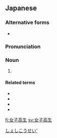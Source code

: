 ==Japanese==
{{ja-kanjitab|じょ|し|こう|せい|yomi=o}}

===Alternative forms===
* {{ja-l|JK}}

===Pronunciation===
{{ja-pron|じょし こうせい|y=ko}}

===Noun===
{{ja-noun|じょし こうせい}}

# {{short for|女子高校生|lang=ja|sort=しょしこうせい'||[[high school]] [[girl]]}}

====Related terms====
* {{ja-r|女%子%中%学%生|じょ%し% ちゅう%がく%せい|gloss=[[middle school]][[girl]]}}
* {{ja-r|女%子%小%学%生|じょ%し% しょう%がく%せい|gloss=[[primary school]]girl}}
* {{ja-r|女%子|じょ%し|gloss=girl}}
* {{ja-r|生%徒|せい%と|gloss=[[student]]}}

[[Category:ja:Education|しょしこうせい']]
[[fi:女子高生]]
[[sv:女子高生]]